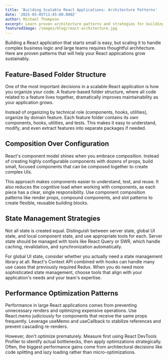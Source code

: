 ```yaml
---
title: 'Building Scalable React Applications: Architecture Patterns'
date: '2025-03-05T11:45:00.000Z'
author: Michael Thompson
excerpt: Learn proven architecture patterns and strategies for building React applications that can scale from small prototypes to enterprise-level systems.
featuredImage: /images/blog/react-architecture.jpg
---
```


Building a React application that starts small is easy, but scaling it to handle complex business logic and large teams requires thoughtful architecture. Here are proven patterns that will help your React applications grow sustainably.

## Feature-Based Folder Structure

One of the most important decisions in a scalable React application is how you organize your code. A feature-based folder structure, where all code related to a feature lives together, dramatically improves maintainability as your application grows.

Instead of organizing by technical role (components, hooks, utilities), organize by domain feature. Each feature folder contains its own components, hooks, utilities, and tests. This makes it easy to understand, modify, and even extract features into separate packages if needed.

## Composition Over Configuration

React's component model shines when you embrace composition. Instead of creating highly configurable components with dozens of props, build small, focused components that can be composed together to create complex UIs.

This approach makes components easier to understand, test, and reuse. It also reduces the cognitive load when working with components, as each piece has a clear, single responsibility. Use component composition patterns like render props, compound components, and slot patterns to create flexible, reusable building blocks.

## State Management Strategies

Not all state is created equal. Distinguish between server state, global UI state, and local component state, and use appropriate tools for each. Server state should be managed with tools like React Query or SWR, which handle caching, revalidation, and synchronization automatically.

For global UI state, consider whether you actually need a state management library at all. React's Context API combined with hooks can handle many use cases that previously required Redux. When you do need more sophisticated state management, choose tools that align with your application's needs and your team's expertise.

## Performance Optimization Patterns

Performance in large React applications comes from preventing unnecessary renders and optimizing expensive operations. Use React.memo judiciously for components that receive the same props frequently. Leverage useMemo and useCallback to stabilize references and prevent cascading re-renders.

However, don't optimize prematurely. Measure first using React DevTools Profiler to identify actual bottlenecks, then apply optimizations strategically. Often, the biggest performance gains come from architectural decisions like code splitting and lazy loading rather than micro-optimizations.
